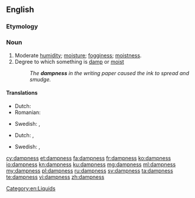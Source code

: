 ==English==

===Etymology===
{{suffix|damp|ness}}

===Noun===
{{en-noun|-}}

# Moderate [[humidity]]; [[moisture]]; [[fogginess]]; [[moistness]].
# Degree to which something is [[damp]] or [[moist]]
#: ''The '''dampness''' in the writing paper caused the ink to spread and smudge.''

====Translations====
{{trans-top|moderate humidity}}
* Dutch: {{t+|nl|vochtigheid}}
* Romanian: {{t-|ro|umezeală|f}}
{{trans-mid}}
* Swedish: {{t-|sv|fuktighet|c}}, {{t+|sv|fukt}}
{{trans-bottom}}

{{trans-top|degree to which something is damp}}
* Dutch: {{t+|nl|vochtigheid}}, {{t-|nl|vochtigheidsgraad}}
{{trans-mid}}
* Swedish: {{t-|sv|fuktighet|c}},  {{t-|sv|fuktighetsgrad|c}}
{{trans-bottom}}

[[Category:en:Liquids]]

[[cy:dampness]]
[[et:dampness]]
[[fa:dampness]]
[[fr:dampness]]
[[ko:dampness]]
[[io:dampness]]
[[kn:dampness]]
[[ku:dampness]]
[[mg:dampness]]
[[ml:dampness]]
[[my:dampness]]
[[pl:dampness]]
[[ru:dampness]]
[[sv:dampness]]
[[ta:dampness]]
[[te:dampness]]
[[vi:dampness]]
[[zh:dampness]]